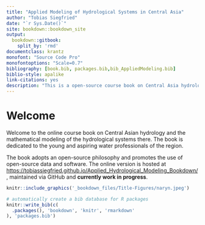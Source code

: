 ```yaml
---
title: "Applied Modeling of Hydrological Systems in Central Asia"
author: "Tobias Siegfried"
date: "`r Sys.Date()`"
site: bookdown::bookdown_site
output:
  bookdown::gitbook:
    split_by: 'rmd'
documentclass: krantz 
monofont: "Source Code Pro"
monofontoptions: "Scale=0.7"
bibliography: [book.bib, packages.bib,bib_AppliedModeling.bib]
biblio-style: apalike
link-citations: yes
description: "This is a open-source course book on Central Asia hydrological systems and hydrological modeling."
---
```


# Welcome {#Welcome .unnumbered}

Welcome to the online course book on Central Asian hydrology and the mathematical modeling of the hydrological systems there. The book is dedicated to the young and aspiring water professionals of the region.

The book adopts an open-source philosophy and promotes the use of open-source data and software. The online version is hosted at <https://tobiassiegfried.github.io/Applied_Hydrological_Modeling_Bookdown/>, maintained via GitHub and **currently work in progress**.

```r
knitr::include_graphics('_bookdown_files/Title-Figures/naryn.jpeg')
```

```r
# automatically create a bib database for R packages
knitr::write_bib(c(
  .packages(), 'bookdown', 'knitr', 'rmarkdown'
), 'packages.bib')
```
